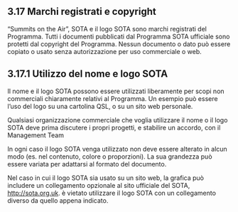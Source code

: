 ## 3.17 Marchi registrati e copyright

"Summits on the Air", SOTA e il logo SOTA sono marchi registrati del Programma. Tutti i documenti pubblicati dal Programma SOTA ufficiale sono protetti dal copyright del Programma. Nessun documento o dato può essere copiato o usato senza autorizzazione per uso commerciale o web.

## 3.17.1 Utilizzo del nome e logo SOTA

Il nome e il logo SOTA possono essere utilizzati liberamente per scopi non commerciali chiaramente relativi al Programma. Un esempio può essere l'uso del logo su una cartolina QSL, o su un sito web personale.

Qualsiasi organizzazione commerciale che voglia utilizzare il nome o il logo SOTA deve prima discutere i propri progetti, e stabilire un accordo, con il Management Team

In ogni caso il logo SOTA venga utilizzato non deve essere alterato in alcun modo (es. nel contenuto, colore o proporzioni). La sua grandezza può essere variata per adattarsi al formato del documento.

Nel caso in cui il logo SOTA sia usato su un sito web, la grafica può includere un collegamento opzionale al sito ufficiale del SOTA, [http://sota.org.uk](http://sota.org.uk). è vietato utilizzare il logo SOTA con un collegamento diverso da quello appena indicato.
